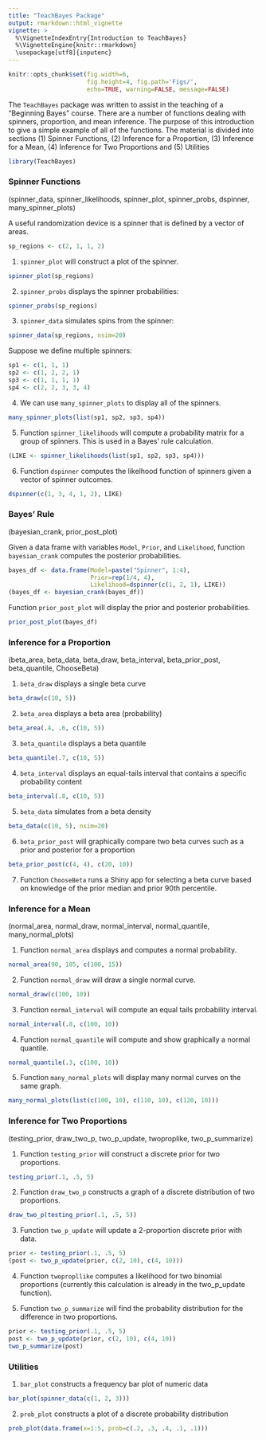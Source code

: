 ```yaml
---
title: "TeachBayes Package"
output: rmarkdown::html_vignette
vignette: >
  %\VignetteIndexEntry{Introduction to TeachBayes}
  %\VignetteEngine{knitr::rmarkdown}
  \usepackage[utf8]{inputenc}
---
```


```r
knitr::opts_chunk$set(fig.width=6, 
                      fig.height=4, fig.path='Figs/',
                      echo=TRUE, warning=FALSE, message=FALSE)
```

The `TeachBayes` package was written to assist in the teaching of a "Beginning Bayes" course.  There are a number of functions dealing with spinners, proportion, and mean inference.  The purpose of this introduction to give a simple example of all of the functions.  The material is divided into sections (1) Spinner Functions, (2) Inference for a Proportion, (3) Inference for a Mean, (4) Inference for Two Proportions and (5) Utilities

```r
library(TeachBayes)
```

### Spinner Functions

(spinner_data, spinner_likelihoods, spinner_plot, spinner_probs, dspinner, many_spinner_plots)

A useful randomization device is a spinner that is defined by a vector of areas.

```r
sp_regions <- c(2, 1, 1, 2)
```

1.  `spinner_plot` will construct a plot of the spinner.

```r
spinner_plot(sp_regions)
```

2.  `spinner_probs` displays the spinner probabilities:

```r
spinner_probs(sp_regions)
```
3.  `spinner_data` simulates spins from the spinner:

```r
spinner_data(sp_regions, nsim=20)
```

Suppose we define multiple spinners:

```r
sp1 <- c(1, 1, 1)
sp2 <- c(1, 2, 2, 1)
sp3 <- c(1, 1, 1, 1)
sp4 <- c(2, 2, 3, 3, 4)
```

4.  We can use `many_spinner_plots` to display all of the spinners.

```r
many_spinner_plots(list(sp1, sp2, sp3, sp4))
```

5.  Function `spinner_likelihoods` will compute a probability matrix for a group of spinners.  This is used in a Bayes' rule calculation.

```r
(LIKE <- spinner_likelihoods(list(sp1, sp2, sp3, sp4)))
```

6.  Function `dspinner` computes the likelhood function of spinners given a vector of spinner outcomes.

```r
dspinner(c(1, 3, 4, 1, 2), LIKE)
```

### Bayes' Rule

(bayesian_crank, prior_post_plot)

Given a data frame with variables `Model`, `Prior`, and `Likelihood`, function `bayesian_crank` computes the posterior probabilities.

```r
bayes_df <- data.frame(Model=paste("Spinner", 1:4),
                       Prior=rep(1/4, 4), 
                       Likelihood=dspinner(c(1, 2, 1), LIKE))
(bayes_df <- bayesian_crank(bayes_df))
```

Function `prior_post_plot` will display the prior and posterior probabilities.

```r
prior_post_plot(bayes_df)
```


### Inference for a Proportion

(beta_area, beta_data, beta_draw, beta_interval, beta_prior_post, beta_quantile, ChooseBeta)

1.  `beta_draw` displays a single beta curve

```r
beta_draw(c(10, 5))
```

2.  `beta_area` displays a beta area (probability)

```r
beta_area(.4, .6, c(10, 5))
```

3.  `beta_quantile` displays a beta quantile

```r
beta_quantile(.7, c(10, 5))
```

4.  `beta_interval` displays an equal-tails interval that contains a specific probability content

```r
beta_interval(.8, c(10, 5))
```

5.  `beta_data` simulates from a beta density

```r
beta_data(c(10, 5), nsim=20)
```

6.  `beta_prior_post` will graphically compare two beta curves such as a prior and posterior for a proportion

```r
beta_prior_post(c(4, 4), c(20, 10))
```

7.  Function `ChooseBeta` runs a Shiny app for selecting a beta curve based on knowledge of the prior median and prior 90th percentile.

### Inference for a Mean

(normal_area, normal_draw, normal_interval, normal_quantile, many_normal_plots)

1.  Function `normal_area`  displays and computes a normal probability.

```r
normal_area(90, 105, c(100, 15))
```


2.  Function `normal_draw` will draw a single normal curve.

```r
normal_draw(c(100, 10))
```


3.  Function `normal_interval` will compute an equal tails probability interval.

```r
normal_interval(.8, c(100, 10))
```


4.  Function `normal_quantile` will compute and show graphically a normal quantile.

```r
normal_quantile(.3, c(100, 10))
```

5.  Function `many_normal_plots` will display many normal curves on the same graph.

```r
many_normal_plots(list(c(100, 10), c(110, 10), c(120, 10)))
```

### Inference for Two Proportions

(testing_prior, draw_two_p, two_p_update, twoproplike, two_p_summarize)

1.  Function `testing_prior` will construct a discrete prior for two proportions.

```r
testing_prior(.1, .5, 5)
```


2.  Function `draw_two_p` constructs a graph of a discrete distribution of two proportions.

```r
draw_two_p(testing_prior(.1, .5, 5))
```


3.  Function `two_p_update` will update a 2-proportion discrete prior with data.

```r
prior <- testing_prior(.1, .5, 5)
(post <- two_p_update(prior, c(2, 10), c(4, 10)))
```


4.  Function `twopropllike` computes a likelihood for two binomial proportions (currently this calculation is already in the two_p_update function).

5.  Function `two_p_summarize` will find the probability distribution for the difference in two proportions.

```r
prior <- testing_prior(.1, .5, 5)
post <- two_p_update(prior, c(2, 10), c(4, 10))
two_p_summarize(post)
```

### Utilities

1.  `bar_plot` constructs a frequency bar plot of numeric data

```r
bar_plot(spinner_data(c(1, 2, 3)))
```

2.  `prob_plot` constructs a plot of a discrete probability distribution

```r
prob_plot(data.frame(x=1:5, prob=c(.2, .3, .4, .1, .1)))
```


